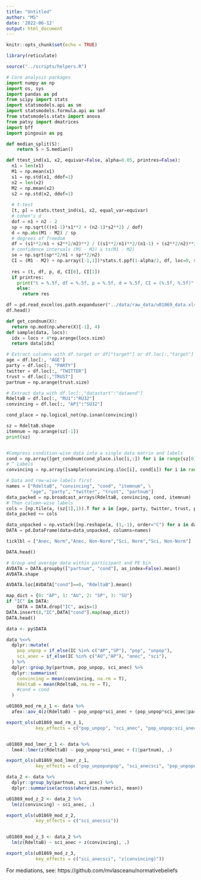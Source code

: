 ```yaml
---
title: "Untitled"
author: "MS"
date: '2022-06-12'
output: html_document
---
```


```r
knitr::opts_chunk$set(echo = TRUE)

library(reticulate)

source("../scripts/helpers.R")
```

```python
# Core analysis packages
import numpy as np
import os, sys
import pandas as pd
from scipy import stats
import statsmodels.api as sm
import statsmodels.formula.api as smf
from statsmodels.stats import anova
from patsy import dmatrices
import bff
import pingouin as pg
```


```python
def median_split(S):
    return S > S.median()
```


```python
def ttest_ind(x1, x2, equivar=False, alpha=0.05, printres=False):
  n1 = len(x1)
  M1 = np.mean(x1)
  s1 = np.std(x1, ddof=1)
  n2 = len(x2)
  M2 = np.mean(x2)
  s2 = np.std(x2, ddof=1)
  
  # t-test
  [t, p] = stats.ttest_ind(x1, x2, equal_var=equivar)
  # cohen's d
  dof = n1 + n2 - 2
  sp = np.sqrt(((n1-1)*s1**2 + (n2-1)*s2**2) / dof)
  d = np.abs(M1 - M2) / sp
  # degrees of freedom
  df = (s1**2/n1 + s2**2/n2)**2 / ((s1**2/n1)**2/(n1-1) + (s2**2/n2)**2/(n2-1))
  # confidence intervals (M1 - M2) ± ts(M1 - M2)
  se = np.sqrt(sp**2/n1 + sp**2/n2)
  CI = (M1 - M2) + np.array([-1,1])*stats.t.ppf(1-alpha/2, df, loc=0, scale=1)*se
  
  res = (t, df, p, d, CI[0], CI[1])
  if printres:
    print("t = %.5f, df = %.5f, p = %.5f, d = %.5f, CI = (%.5f, %.5f)" % res)
    else:
      return res  
```

```python
df = pd.read_excel(os.path.expanduser("../data/raw_data/u01869_data.xlsx"), index_col=0)
df.head()
```
```python
def get_condnum(X):
  return np.mod(np.where(X)[-1], 4)
def sample(data, locs):
  idx = locs + 4*np.arange(locs.size)
  return data[idx]
```


```python
# Extract columns with df.target or df["target"] or df.loc[:,"target"]
age = df.loc[:, "AGE"]
party = df.loc[:, "PARTY"]
twitter = df.loc[:, "TWITTER"]
trust = df.loc[:,"TRUST"]
partnum = np.arange(trust.size)

# Extract data with df.loc[:,"datastart":"dataend"]
RdeltaB = df.loc[:, "RU1":"RU32"]
convincing = df.loc[:, "AP1":"SU32"]

cond_place = np.logical_not(np.isnan(convincing))

sz = RdeltaB.shape
itemnum = np.arange(sz[-1])
print(sz)


#Compress condition-wise data into a single data matrix and labels
cond = np.array([get_condnum(cond_place.iloc[i,:]) for i in range(sz[0])])
# ^ Labels
convincing = np.array([sample(convincing.iloc[i], cond[i]) for i in range(sz[0])])

# Data and row-wise labels first
names = ["RdeltaB", "convincing", "cond", "itemnum", \
         "age", "party", "twitter", "trust", "partnum"]
data_packed = np.broadcast_arrays(RdeltaB, convincing, cond, itemnum)
# Then column-wise labels
cols = [np.tile(a, (sz[1],1)).T for a in [age, party, twitter, trust, partnum]]
data_packed += cols

data_unpacked = np.vstack([np.reshape(a, (1,-1), order="C") for a in data_packed]).T
DATA = pd.DataFrame(data=data_unpacked, columns=names)

ticklbl = ["Anec, Norm","Anec, Non-Norm","Sci, Norm","Sci, Non-Norm"]

DATA.head()
```


```python
# Group and average data within participant and PE bin
AVDATA = DATA.groupby(["partnum", "cond"], as_index=False).mean()
AVDATA.shape

AVDATA.loc[AVDATA["cond"]==0, "RdeltaB"].mean()

map_dict = {0: "AP", 1: "AU", 2: "SP", 3: "SU"}
if "IC" in DATA:
    DATA = DATA.drop("IC", axis=1)
DATA.insert(8,"IC",DATA["cond"].map(map_dict))
DATA.head()
```

```r
data <- py$DATA

data %<>% 
  dplyr::mutate(
    pop_unpop = if_else(IC %in% c("AP","SP"), "pop", "unpop"), 
    sci_anec = if_else(IC %in% c("AU","AP"), "anec", "sci"), 
  ) %>% 
  dplyr::group_by(partnum, pop_unpop, sci_anec) %>% 
  dplyr::summarise(
    convincing = mean(convincing, na.rm = T), 
    RdeltaB = mean(RdeltaB, na.rm = T), 
    #cond = cond
  )

```


```r
u01869_mod_rm_z_1 <- data %>% 
  afex::aov_4(z(RdeltaB) ~ pop_unpop*sci_anec + (pop_unpop*sci_anec|partnum), .)

export_ols(u01869_mod_rm_z_1, 
           key_effects = c("pop_unpop", "sci_anec", "pop_unpop:sci_anec"))


u01869_mod_lmer_z_1 <- data %>% 
  lme4::lmer(z(RdeltaB) ~ pop_unpop*sci_anec + (1|partnum), .)

export_ols(u01869_mod_lmer_z_1, 
           key_effects = c("pop_unpopunpop", "sci_anecsci", "pop_unpopunpop:sci_anecsci"))
```


```r
data_2 <- data %>% 
  dplyr::group_by(partnum, sci_anec) %>% 
  dplyr::summarise(across(where(is.numeric), mean))

u01869_mod_z_2 <- data_2 %>% 
  lm(z(convincing) ~ sci_anec, .)

export_ols(u01869_mod_z_2, 
           key_effects = c("sci_anecsci"))


u01869_mod_z_3 <- data_2 %>% 
  lm(z(RdeltaB) ~ sci_anec + z(convincing), .) 

export_ols(u01869_mod_z_3, 
           key_effects = c("sci_anecsci", "z(convincing)"))
```

For mediations, see: https://github.com/mvlasceanu/normativebeliefs 
